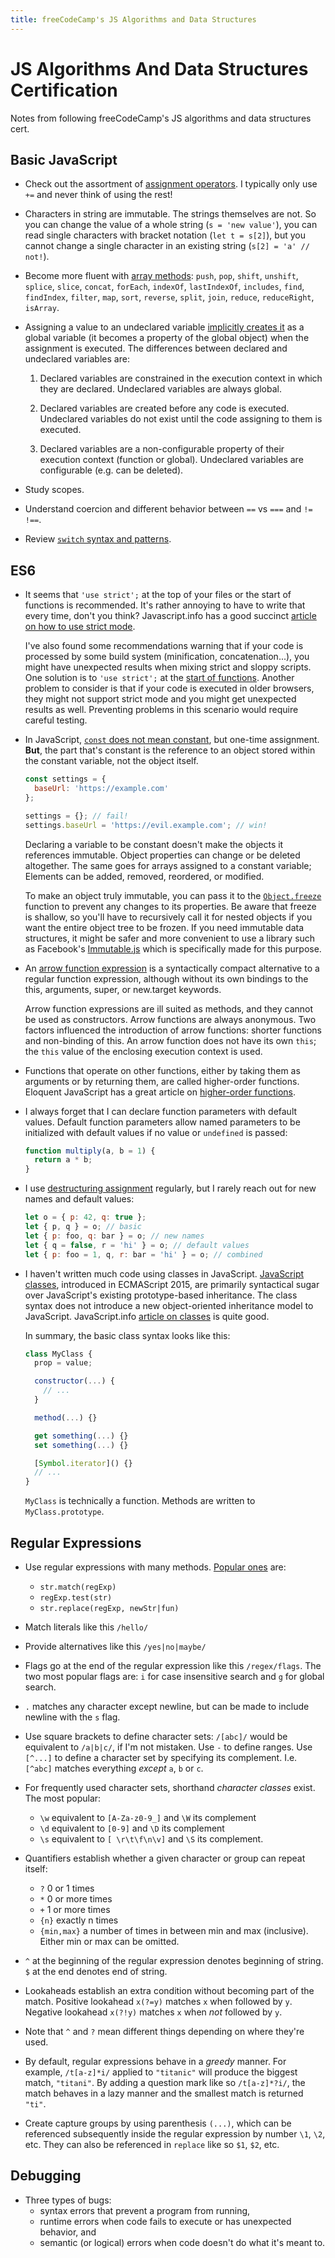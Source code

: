 ```yaml
---
title: freeCodeCamp's JS Algorithms and Data Structures
---
```


# JS Algorithms And Data Structures Certification

Notes from following freeCodeCamp's JS algorithms and data structures cert.

## Basic JavaScript

- Check out the assortment of [assignment
  operators](https://developer.mozilla.org/en-US/docs/Web/JavaScript/Reference/Operators/Assignment_Operators#Overview).
  I typically only use `+=` and never think of using the rest!

- Characters in string are immutable. The strings themselves are not. So you can
  change the value of a whole string (`s = 'new value'`), you can read single
  characters with bracket notation (`let t = s[2]`), but you cannot change a single
  character in an existing string (`s[2] = 'a' // not!`).

- Become more fluent with [array
  methods](https://javascript.info/array-methods#summary): `push`, `pop`, `shift`,
  `unshift`, `splice`, `slice`, `concat`, `forEach`, `indexOf`, `lastIndexOf`,
  `includes`, `find`, `findIndex`, `filter`, `map`, `sort`, `reverse`, `split`,
  `join`, `reduce`, `reduceRight`, `isArray`.

- Assigning a value to an undeclared variable [implicitly creates
  it](https://developer.mozilla.org/en-US/docs/Web/JavaScript/Reference/Statements/var#Description)
  as a global variable (it becomes a property of the global object) when the
  assignment is executed. The differences between declared and undeclared
  variables are:

  1. Declared variables are constrained in the execution context in which they
     are declared. Undeclared variables are always global.

  2. Declared variables are created before any code is executed. Undeclared
     variables do not exist until the code assigning to them is executed.

  3. Declared variables are a non-configurable property of their execution context
     (function or global). Undeclared variables are configurable (e.g. can be
     deleted).

- Study scopes.

- Understand coercion and different behavior between `==` vs `===` and `!=` `!==`.

- Review [`switch` syntax and patterns](https://javascript.info/switch).

## ES6

- It seems that `'use strict';` at the top of your files or the start of
  functions is recommended. It's rather annoying to have to write that every time,
  don't you think? Javascript.info has a good succinct [article on how to use
  strict mode](https://javascript.info/strict-mode).

  I've also found some recommendations warning that if your code is processed by
  some build system (minification, concatenation...), you might have unexpected
  results when mixing strict and sloppy scripts. One solution is to `'use strict';` at the [start of
  functions](https://www.geeksforgeeks.org/strict-mode-javascript/). Another
  problem to consider is that if your code is executed in older browsers, they
  might not support strict mode and you might get unexpected results as well.
  Preventing problems in this scenario would require careful testing.

- In JavaScript, [`const` does not mean
  constant](https://mariusschulz.com/blog/constant-variables-in-javascript-or-when-const-isnt-constant),
  but one-time assignment. **But**, the part that's constant is the reference to
  an object stored within the constant variable, not the object itself.

  ```javascript
  const settings = {
    baseUrl: 'https://example.com'
  };

  settings = {}; // fail!
  settings.baseUrl = 'https://evil.example.com'; // win!
  ```

  <!-- TODO: spacing between this code block and the next paragraph is not good -->

  Declaring a variable to be constant doesn't make the objects it references
  immutable. Object properties can change or be deleted altogether. The same
  goes for arrays assigned to a constant variable; Elements can be added,
  removed, reordered, or modified.

  To make an object truly immutable, you can pass it to the
  [`Object.freeze`](https://developer.mozilla.org/en-US/docs/Web/JavaScript/Reference/Global_Objects/Object/freeze)
  function to prevent any changes to its properties. Be aware that freeze is
  shallow, so you'll have to recursively call it for nested objects if you want
  the entire object tree to be frozen. If you need immutable data structures, it
  might be safer and more convenient to use a library such as Facebook's
  [Immutable.js](https://facebook.github.io/immutable-js/) which is specifically
  made for this purpose.

- An [arrow function
  expression](https://developer.mozilla.org/en-US/docs/Web/JavaScript/Reference/Functions/Arrow_functions)
  is a syntactically compact alternative to a regular function expression,
  although without its own bindings to the this, arguments, super, or new.target
  keywords.

  Arrow function expressions are ill suited as methods, and they cannot be used
  as constructors. Arrow functions are always anonymous. Two factors influenced
  the introduction of arrow functions: shorter functions and non-binding of
  this. An arrow function does not have its own `this`; the `this` value of the
  enclosing execution context is used.

- Functions that operate on other functions, either by taking them as arguments
  or by returning them, are called higher-order functions. Eloquent JavaScript has
  a great article on [higher-order
  functions](https://eloquentjavascript.net/05_higher_order.html).

- I always forget that I can declare function parameters with default values.
  Default function parameters allow named parameters to be initialized with
  default values if no value or `undefined` is passed:

  ```javascript
  function multiply(a, b = 1) {
    return a * b;
  }
  ```

- I use [destructuring
  assignment](https://developer.mozilla.org/en-US/docs/Web/JavaScript/Reference/Operators/Destructuring_assignment)
  regularly, but I rarely reach out for new names and default values:

  ```javascript
  let o = { p: 42, q: true };
  let { p, q } = o; // basic
  let { p: foo, q: bar } = o; // new names
  let { q = false, r = 'hi' } = o; // default values
  let { p: foo = 1, q, r: bar = 'hi' } = o; // combined
  ```

- I haven't written much code using classes in JavaScript. [JavaScript
  classes](https://developer.mozilla.org/en-US/docs/Web/JavaScript/Reference/Classes),
  introduced in ECMAScript 2015, are primarily syntactical sugar over JavaScript's
  existing prototype-based inheritance. The class syntax does not introduce a new
  object-oriented inheritance model to JavaScript. JavaScript.info [article on
  classes](https://javascript.info/class) is quite good.

  In summary, the basic class syntax looks like this:

  ```javascript
  class MyClass {
    prop = value;

    constructor(...) {
      // ...
    }

    method(...) {}

    get something(...) {}
    set something(...) {}

    [Symbol.iterator]() {}
    // ...
  }
  ```

  `MyClass` is technically a function. Methods are written to
  `MyClass.prototype`.

## Regular Expressions

- Use regular expressions with many methods. [Popular
  ones](https://javascript.info/regexp-methods#recipes) are:

  - `str.match(regExp)`
  - `regExp.test(str)`
  - `str.replace(regExp, newStr|fun)`

- Match literals like this `/hello/`

- Provide alternatives like this `/yes|no|maybe/`

- Flags go at the end of the regular expression like this `/regex/flags`.
  The two most popular flags are: `i` for case insensitive search and `g` for
  global search.

- `.` matches any character except newline, but can be made to include newline
  with the `s` flag.

- Use square brackets to define character sets: `/[abc]/` would be equivalent to
  `/a|b|c/`, if I'm not mistaken. Use `-` to define ranges. Use `[^...]` to
  define a character set by specifying its complement. I.e. `[^abc]` matches
  everything _except_ `a`, `b` or `c`.

- For frequently used character sets, shorthand _character classes_ exist. The
  most popular:

  - `\w` equivalent to `[A-Za-z0-9_]` and `\W` its complement
  - `\d` equivalent to `[0-9]` and `\D` its complement
  - `\s` equivalent to `[ \r\t\f\n\v]` and `\S` its complement.

- Quantifiers establish whether a given character or group can repeat itself:

  - `?` 0 or 1 times
  - `*` 0 or more times
  - `+` 1 or more times
  - `{n}` exactly n times
  - `{min,max}` a number of times in between min and max (inclusive). Either min
    or max can be omitted.

- `^` at the beginning of the regular expression denotes beginning of string.
  `$` at the end denotes end of string.

- Lookaheads establish an extra condition without becoming part of the match.
  Positive lookahead `x(?=y)` matches `x` when followed by `y`. Negative lookahead
  `x(?!y)` matches `x` when _not_ followed by `y`.

- Note that `^` and `?` mean different things depending on where they're used.

- By default, regular expressions behave in a _greedy_ manner. For example,
  `/t[a-z]*i/` applied to `"titanic"` will produce the biggest match,
  `"titani"`. By adding a question mark like so `/t[a-z]*?i/`, the match behaves
  in a lazy manner and the smallest match is returned `"ti"`.

- Create capture groups by using parenthesis `(...)`, which can be referenced
  subsequently inside the regular expression by number `\1`, `\2`, etc. They can
  also be referenced in `replace` like so `$1`, `$2`, etc.

## Debugging

- Three types of bugs:
  - syntax errors that prevent a program from running,
  - runtime errors when code fails to execute or has unexpected behavior, and
  - semantic (or logical) errors when code doesn't do what it's meant to.
